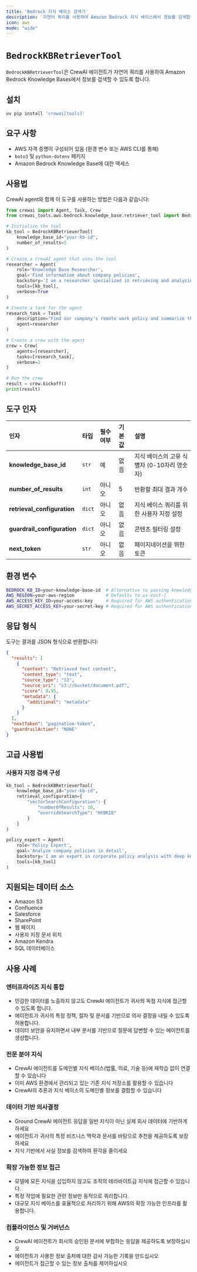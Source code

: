 ```yaml
---
title: 'Bedrock 지식 베이스 검색기'
description: '자연어 쿼리를 사용하여 Amazon Bedrock 지식 베이스에서 정보를 검색합니다'
icon: aws
mode: "wide"
---
```


# `BedrockKBRetrieverTool`

`BedrockKBRetrieverTool`은 CrewAI 에이전트가 자연어 쿼리를 사용하여 Amazon Bedrock Knowledge Bases에서 정보를 검색할 수 있도록 합니다.

## 설치

```bash
uv pip install 'crewai[tools]'
```

## 요구 사항

- AWS 자격 증명이 구성되어 있음 (환경 변수 또는 AWS CLI를 통해)
- `boto3` 및 `python-dotenv` 패키지
- Amazon Bedrock Knowledge Base에 대한 액세스

## 사용법

CrewAI agent와 함께 이 도구를 사용하는 방법은 다음과 같습니다:

```python {2, 4-17}
from crewai import Agent, Task, Crew
from crewai_tools.aws.bedrock.knowledge_base.retriever_tool import BedrockKBRetrieverTool

# Initialize the tool
kb_tool = BedrockKBRetrieverTool(
    knowledge_base_id="your-kb-id",
    number_of_results=5
)

# Create a CrewAI agent that uses the tool
researcher = Agent(
    role='Knowledge Base Researcher',
    goal='Find information about company policies',
    backstory='I am a researcher specialized in retrieving and analyzing company documentation.',
    tools=[kb_tool],
    verbose=True
)

# Create a task for the agent
research_task = Task(
    description="Find our company's remote work policy and summarize the key points.",
    agent=researcher
)

# Create a crew with the agent
crew = Crew(
    agents=[researcher],
    tasks=[research_task],
    verbose=2
)

# Run the crew
result = crew.kickoff()
print(result)   
```

## 도구 인자

| 인자 | 타입 | 필수 여부 | 기본값 | 설명 |
|:---------|:-----|:---------|:---------|:-------------|
| **knowledge_base_id** | `str` | 예 | 없음 | 지식 베이스의 고유 식별자 (0-10자리 영숫자) |
| **number_of_results** | `int` | 아니오 | 5 | 반환할 최대 결과 개수 |
| **retrieval_configuration** | `dict` | 아니오 | 없음 | 지식 베이스 쿼리를 위한 사용자 지정 설정 |
| **guardrail_configuration** | `dict` | 아니오 | 없음 | 콘텐츠 필터링 설정 |
| **next_token** | `str` | 아니오 | 없음 | 페이지네이션을 위한 토큰 |

## 환경 변수

```bash
BEDROCK_KB_ID=your-knowledge-base-id  # Alternative to passing knowledge_base_id
AWS_REGION=your-aws-region            # Defaults to us-east-1
AWS_ACCESS_KEY_ID=your-access-key     # Required for AWS authentication
AWS_SECRET_ACCESS_KEY=your-secret-key # Required for AWS authentication
```

## 응답 형식

도구는 결과를 JSON 형식으로 반환합니다:

```json
{
  "results": [
    {
      "content": "Retrieved text content",
      "content_type": "text",
      "source_type": "S3",
      "source_uri": "s3://bucket/document.pdf",
      "score": 0.95,
      "metadata": {
        "additional": "metadata"
      }
    }
  ],
  "nextToken": "pagination-token",
  "guardrailAction": "NONE"
}
```

## 고급 사용법

### 사용자 지정 검색 구성

```python
kb_tool = BedrockKBRetrieverTool(
    knowledge_base_id="your-kb-id",
    retrieval_configuration={
        "vectorSearchConfiguration": {
            "numberOfResults": 10,
            "overrideSearchType": "HYBRID"
        }
    }
)

policy_expert = Agent(
    role='Policy Expert',
    goal='Analyze company policies in detail',
    backstory='I am an expert in corporate policy analysis with deep knowledge of regulatory requirements.',
    tools=[kb_tool]
)
```

## 지원되는 데이터 소스

- Amazon S3
- Confluence
- Salesforce
- SharePoint
- 웹 페이지
- 사용자 지정 문서 위치
- Amazon Kendra
- SQL 데이터베이스

## 사용 사례

### 엔터프라이즈 지식 통합
- 민감한 데이터를 노출하지 않고도 CrewAI 에이전트가 귀사의 독점 지식에 접근할 수 있도록 합니다.
- 에이전트가 귀사의 특정 정책, 절차 및 문서를 기반으로 의사 결정을 내릴 수 있도록 허용합니다.
- 데이터 보안을 유지하면서 내부 문서를 기반으로 질문에 답변할 수 있는 에이전트를 생성합니다.

### 전문 분야 지식
- CrewAI 에이전트를 도메인별 지식 베이스(법률, 의료, 기술 등)에 재학습 없이 연결할 수 있습니다
- 이미 AWS 환경에서 관리되고 있는 기존 지식 저장소를 활용할 수 있습니다
- CrewAI의 추론과 지식 베이스의 도메인별 정보를 결합할 수 있습니다

### 데이터 기반 의사결정
- Ground CrewAI 에이전트 응답을 일반 지식이 아닌 실제 회사 데이터에 기반하게 하세요
- 에이전트가 귀사의 특정 비즈니스 맥락과 문서를 바탕으로 추천을 제공하도록 보장하세요
- 지식 기반에서 사실 정보를 검색하여 환각을 줄이세요

### 확장 가능한 정보 접근
- 모델에 모든 지식을 삽입하지 않고도 조직의 테라바이트급 지식에 접근할 수 있습니다.
- 특정 작업에 필요한 관련 정보만 동적으로 쿼리합니다.
- 대규모 지식 베이스를 효율적으로 처리하기 위해 AWS의 확장 가능한 인프라를 활용합니다.

### 컴플라이언스 및 거버넌스
- CrewAI 에이전트가 회사의 승인된 문서에 부합하는 응답을 제공하도록 보장하십시오
- 에이전트가 사용한 정보 출처에 대한 감사 가능한 기록을 만드십시오
- 에이전트가 접근할 수 있는 정보 출처를 제어하십시오